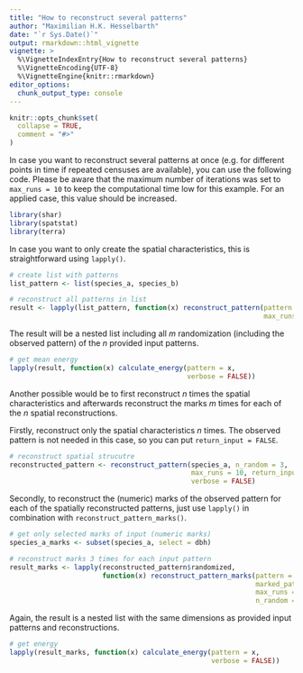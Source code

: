```yaml
---
title: "How to reconstruct several patterns"
author: "Maximilian H.K. Hesselbarth"
date: "`r Sys.Date()`"
output: rmarkdown::html_vignette
vignette: >
  %\VignetteIndexEntry{How to reconstruct several patterns}
  %\VignetteEncoding{UTF-8}
  %\VignetteEngine{knitr::rmarkdown}
editor_options: 
  chunk_output_type: console
---
```


```r
knitr::opts_chunk$set(
  collapse = TRUE,
  comment = "#>"
)
```

In case you want to reconstruct several patterns at once (e.g. for different points in time if repeated censuses are available), you can use the following code. Please be aware that the maximum number of iterations was set to `max_runs = 10` to keep the computational time low for this example. For an applied case, this value should be increased.

```r
library(shar)
library(spatstat)
library(terra)
```

In case you want to only create the spatial characteristics, this is straightforward using `lapply()`. 

```r
# create list with patterns
list_pattern <- list(species_a, species_b)

# reconstruct all patterns in list
result <- lapply(list_pattern, function(x) reconstruct_pattern(pattern = x, n_random = 3, 
                                                               max_runs = 10, verbose = FALSE))

```

The result will be a nested list including all *m* randomization (including the observed pattern) of the *n* provided input patterns. 

```r
# get mean energy
lapply(result, function(x) calculate_energy(pattern = x,
                                            verbose = FALSE))
```

Another possible would be to first reconstruct *n* times the spatial characteristics and afterwards reconstruct the marks *m* times for each of the *n* spatial reconstructions.

Firstly, reconstruct only the spatial characteristics *n* times. The observed pattern is not needed in this case, so you can put `return_input = FALSE`.

```r
# reconstruct spatial strucutre
reconstructed_pattern <- reconstruct_pattern(species_a, n_random = 3, 
                                             max_runs = 10, return_input = FALSE,
                                             verbose = FALSE)
```

Secondly, to reconstruct the (numeric) marks of the observed pattern for each of the spatially reconstructed patterns, just use `lapply()` in combination with `reconstruct_pattern_marks()`.

```r
# get only selected marks of input (numeric marks)
species_a_marks <- subset(species_a, select = dbh)

# reconstruct marks 3 times for each input pattern
result_marks <- lapply(reconstructed_pattern$randomized, 
                       function(x) reconstruct_pattern_marks(pattern = x, 
                                                             marked_pattern = species_a_marks, 
                                                             max_runs = 10,
                                                             n_random = 3, verbose = FALSE))
```

Again, the result is a nested list with the same dimensions as provided input patterns and reconstructions.

```r
# get energy
lapply(result_marks, function(x) calculate_energy(pattern = x, 
                                                  verbose = FALSE))
```
